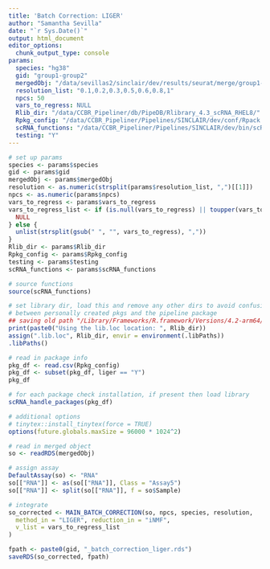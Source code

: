 ```yaml
---
title: 'Batch Correction: LIGER'
author: "Samantha Sevilla"
date: "`r Sys.Date()`"
output: html_document
editor_options:
  chunk_output_type: console
params:
  species: "hg38"
  gid: "group1-group2"
  mergedObj: "/data/sevillas2/sinclair/dev/results/seurat/merge/group1-group2_seurat_merged.rds"
  resolution_list: "0.1,0.2,0.3,0.5,0.6,0.8,1"
  npcs: 50
  vars_to_regress: NULL
  Rlib_dir: "/data/CCBR_Pipeliner/db/PipeDB/Rlibrary_4.3_scRNA_RHEL8/"
  Rpkg_config: "/data/CCBR_Pipeliner/Pipelines/SINCLAIR/dev/conf/Rpack.config"
  scRNA_functions: "/data/CCBR_Pipeliner/Pipelines/SINCLAIR/dev/bin/scRNA_functions.R"
  testing: "Y"
---
```



```r
# set up params
species <- params$species
gid <- params$gid
mergedObj <- params$mergedObj
resolution <- as.numeric(strsplit(params$resolution_list, ",")[[1]])
npcs <- as.numeric(params$npcs)
vars_to_regress <- params$vars_to_regress
vars_to_regress_list <- if (is.null(vars_to_regress) || toupper(vars_to_regress) == "NULL") {
  NULL
} else {
  unlist(strsplit(gsub(" ", "", vars_to_regress), ","))
}
Rlib_dir <- params$Rlib_dir
Rpkg_config <- params$Rpkg_config
testing <- params$testing
scRNA_functions <- params$scRNA_functions
```

```r
# source functions
source(scRNA_functions)

# set library dir, load this and remove any other dirs to avoid confusion
# between personally created pkgs and the pipeline package
## saving old path "/Library/Frameworks/R.framework/Versions/4.2-arm64/Resources/library"
print(paste0("Using the lib.loc location: ", Rlib_dir))
assign(".lib.loc", Rlib_dir, envir = environment(.libPaths))
.libPaths()

# read in package info
pkg_df <- read.csv(Rpkg_config)
pkg_df <- subset(pkg_df, liger == "Y")
pkg_df

# for each package check installation, if present then load library
scRNA_handle_packages(pkg_df)

# additional options
# tinytex::install_tinytex(force = TRUE)
options(future.globals.maxSize = 96000 * 1024^2)
```

```r
# read in merged object
so <- readRDS(mergedObj)

# assign assay
DefaultAssay(so) <- "RNA"
so[["RNA"]] <- as(so[["RNA"]], Class = "Assay5")
so[["RNA"]] <- split(so[["RNA"]], f = so$Sample)

# integrate
so_corrected <- MAIN_BATCH_CORRECTION(so, npcs, species, resolution,
  method_in = "LIGER", reduction_in = "iNMF",
  v_list = vars_to_regress_list
)
```

```r
fpath <- paste0(gid, "_batch_correction_liger.rds")
saveRDS(so_corrected, fpath)
```
